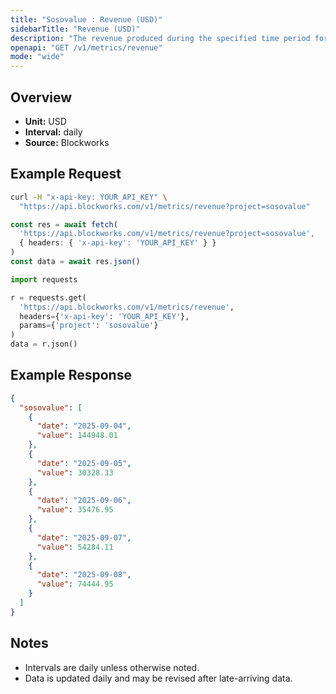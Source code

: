 ```yaml
---
title: "Sosovalue : Revenue (USD)"
sidebarTitle: "Revenue (USD)"
description: "The revenue produced during the specified time period for given project."
openapi: "GET /v1/metrics/revenue"
mode: "wide"
---
```


## Overview

- **Unit:** USD
- **Interval:** daily
- **Source:** Blockworks

## Example Request

<CodeGroup>

```bash cURL
curl -H "x-api-key: YOUR_API_KEY" \
  "https://api.blockworks.com/v1/metrics/revenue?project=sosovalue"
```

```typescript TypeScript
const res = await fetch(
  'https://api.blockworks.com/v1/metrics/revenue?project=sosovalue',
  { headers: { 'x-api-key': 'YOUR_API_KEY' } }
)
const data = await res.json()
```

```python Python
import requests

r = requests.get(
  'https://api.blockworks.com/v1/metrics/revenue',
  headers={'x-api-key': 'YOUR_API_KEY'},
  params={'project': 'sosovalue'}
)
data = r.json()
```

</CodeGroup>

## Example Response

```json
{
  "sosovalue": [
    {
      "date": "2025-09-04",
      "value": 144948.01
    },
    {
      "date": "2025-09-05",
      "value": 30328.33
    },
    {
      "date": "2025-09-06",
      "value": 35476.95
    },
    {
      "date": "2025-09-07",
      "value": 54284.11
    },
    {
      "date": "2025-09-08",
      "value": 74444.95
    }
  ]
}
```

## Notes
- Intervals are daily unless otherwise noted.
- Data is updated daily and may be revised after late-arriving data.
